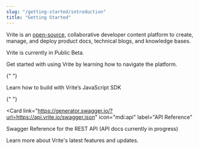 ```yaml
---
slug: "/getting-started/introduction"
title: "Getting Started"
---
```


Vrite is an [open-source](https://github.com/vriteio/vrite), collaborative developer content platform to create, manage, and deploy product docs, technical blogs, and knowledge bases.

<Important>Vrite is currently in Public Beta.</Important>

<CardGrid>
  <Card link="/usage-guide/navigation/introduction" icon="mdi:play-circle" label="Usage Guide">
    Get started with using Vrite by learning how to navigate the platform.
  </Card>

{" "}

<Card link="/javascript-sdk/introduction" icon="mdi:language-javascript" label="JavaScript SDK">
  Learn how to build with Vrite’s JavaScript SDK
</Card>

{" "}

<Card
  link="https://generator.swagger.io/?url=https://api.vrite.io/swagger.json"
  icon="mdi:api"
  label="API Reference"
>
  Swagger Reference for the REST API (API docs currently in progress)
</Card>

  <Card link="https://vrite.io/blog" icon="mdi:lightbulb" label="Blog">
    Learn more about Vrite's latest features and updates.
  </Card>
</CardGrid>
